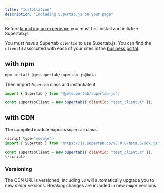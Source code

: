 ```yaml
---
title: "Installation"
description: "Including Supertab.js on your page"
---
```


Before [launching an experience](/supertab-js/experiences/starting-experiences)
you must first install and initialize Supertab.js

You must have a Supertab `clientId` to use Supertab.js.
You can find the `clientId` associated with each of your sites in the [business portal](/supertab-experiences/sites).

## with npm

```bash Install
npm install @getsupertab/supertab-js@beta
```

Then import `Supertab` class and instantiate it:

```javascript Initialize
import { Supertab } from "@getsupertab/supertab-js";

const supertabClient = new Supertab({ clientId: "test_client.X" });
```

## with CDN

The compiled module exports `Supertab` class.

```javascript Include & Initialize
<script type="module">
import { Supertab } from "https://js.supertab.co/v3.0.0-beta.5/sdk.js"

const supertabClient = new Supertab({ clientId: "test_client.X" });
</script>
```

### Versioning

The CDN URL is versioned, including `v3` will automatically upgrade you to new *minor* versions.
Breaking changes are included in new *major* versions.
